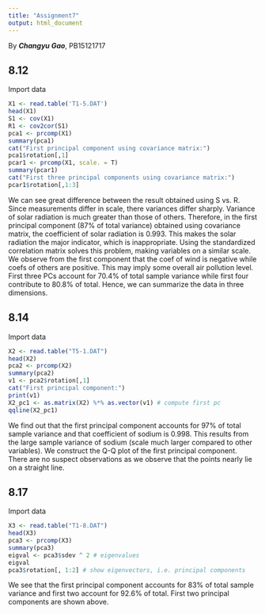 ```yaml
---
title: "Assignment7"
output: html_document
---
```


By ***Changyu Gao***, PB15121717

## 8.12
Import data
```r
X1 <- read.table('T1-5.DAT')
head(X1)
S1 <- cov(X1)
R1 <- cov2cor(S1)
pca1 <- prcomp(X1)
summary(pca1)
cat("First principal component using covariance matrix:")
pca1$rotation[,1]
pcar1 <- prcomp(X1, scale. = T)
summary(pcar1)
cat("First three principal components using covariance matrix:")
pcar1$rotation[,1:3]
```
We can see great difference between the result obtained using S vs. R. Since measurements differ in scale, there variances differ sharply. Variance of solar radiation is much greater than those of others. Therefore, in the first principal component (87% of total variance) obtained using covariance matrix, the coefficient of solar radiation is 0.993. This makes the solar radiation the major indicator, which is inappropriate.
Using the standardized correlation matrix solves this problem, making variables on a similar scale. We observe from the first component that the coef of wind is negative while coefs of others are positive. This may imply some overall air pollution level. First three PCs account for 70.4% of total sample variance while first four contribute to 80.8% of total. Hence, we can summarize the data in three dimensions.

## 8.14
Import data
```r
X2 <- read.table("T5-1.DAT")
head(X2)
pca2 <- prcomp(X2)
summary(pca2)
v1 <- pca2$rotation[,1]
cat("First principal component:")
print(v1)
X2_pc1 <- as.matrix(X2) %*% as.vector(v1) # compute first pc
qqline(X2_pc1)
```

We find out that the first principal component accounts for 97% of total sample variance and that coefficient of sodium is 0.998. This results from the large sample variance of sodium (scale much larger compared to other variables).
We construct the Q-Q plot of the first principal component. There are no suspect observations as we observe that the points nearly lie on a straight line.

## 8.17
Import data
```r
X3 <- read.table("T1-8.DAT")
head(X3)
pca3 <- prcomp(X3)
summary(pca3)
eigval <- pca3$sdev ^ 2 # eigenvalues
eigval
pca3$rotation[, 1:2] # show eigenvectors, i.e. principal components
```
We see that the first principal component accounts for 83% of total sample variance and first two account for 92.6% of total. First two principal components are shown above.
